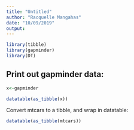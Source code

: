```yaml
---
title: "Untitled"
author: "Racquelle Mangahas"
date: "10/09/2019"
output: 
---
```

```r
library(tibble)
library(gapminder)
library(DT)
```


## Print out gapminder data:

```r
x<-gapminder
```

```r
datatable(as_tibble(x))
```

<!--This is a comment-->

Convert mtcars to a tibble, and wrap in datatable:
```r
datatable(as_tibble(mtcars))
```